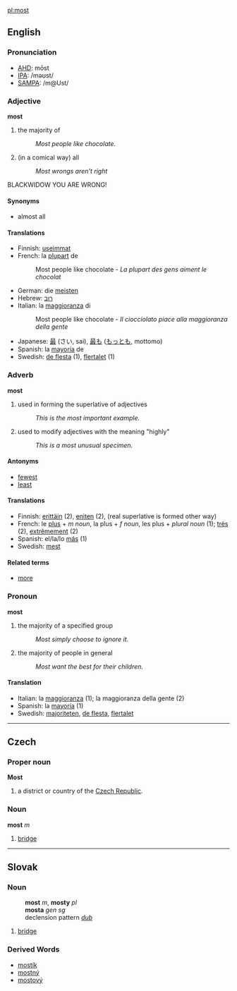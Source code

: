 [[pl:most]]
==English==
===Pronunciation===
*[[w:AHD|AHD]]: mōst
*[[w:IPA|IPA]]: /məʊst/
*[[w:SAMPA|SAMPA]]: /m@Ust/

===Adjective===
'''most'''
#the majority of
#: ''Most people like chocolate.''
#(in a comical way) all
#: ''Most wrongs aren't right''
BLACKWIDOW YOU ARE WRONG!
====Synonyms====
*almost all

====Translations====
*Finnish: [[useimmat]]
*French: la [[plupart]] de
*:Most people like chocolate - ''La plupart des gens aiment le chocolat''
*German: die [[meisten]]
*Hebrew: [[רוב]]
*Italian: la [[maggioranza]] di
*:Most people like chocolate - ''Il ciocciolato piace alla maggioranza della gente''
*Japanese: [[最]] (さい, sai), [[最も]] ([[もっとも]], mottomo)
*Spanish: la [[mayoría]] de
*Swedish: [[de flesta]] (1), [[flertalet]] (1)

===Adverb===
'''most'''
#used in forming the superlative of adjectives
#: ''This is the most important example.''
#used to modify adjectives with the meaning "highly"
#: ''This is a most unusual specimen.''

====Antonyms====
*[[fewest]]
*[[least]]

====Translations====
*Finnish: [[erittäin]] (2), [[eniten]] (2), (real superlative is formed other way)
*French: le [[plus#French|plus]] + ''m noun'', la plus + ''f noun'', les plus + ''plural noun'' (1); [[très]] (2), [[extrêmement]] (2)
*Spanish: el/la/lo [[más]] (1)
*Swedish: [[mest]]

====Related terms====
*[[more]]

===Pronoun===
'''most'''
#the majority of a specified group
#:''Most simply choose to ignore it.''
#the majority of people in general
#:''Most want the best for their children.''

====Translation====
*Italian: la [[maggioranza]] (1); la maggioranza della gente (2)
*Spanish: la [[mayoría]] (1)
*Swedish: [[majoriteten]], [[de flesta]], [[flertalet]]

----
==Czech==
===Proper noun===
'''Most'''

# a district or country of the [[Czech Republic]].

===Noun===
'''most''' ''m''

# [[bridge]]
----
== Slovak ==
=== Noun ===
:'''most''' ''m'', '''mosty''' ''pl''
:'''mosta''' ''gen sg''
:declension pattern ''[[Slovak declension pattern dub|dub]]''
# [[bridge]]
=== Derived Words ===
* [[mostík]]
* [[mostný]]
* [[mostový]]